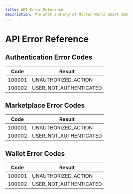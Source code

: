 ```yaml
---
title: API Error Reference
description: The what and why of Mirror World Smart SDK
---
```


# API Error Reference

## Authentication Error Codes
| Code | Result |
| ----------- | ----------- |
| 100001 | UNAUTHORIZED_ACTION |
| 100002 | USER_NOT_AUTHENTICATED |

## Marketplace Error Codes
| Code | Result |
| ----------- | ----------- |
| 100001 | UNAUTHORIZED_ACTION |
| 100002 | USER_NOT_AUTHENTICATED |

## Wallet Error Codes
| Code | Result |
| ----------- | ----------- |
| 100001 | UNAUTHORIZED_ACTION |
| 100002 | USER_NOT_AUTHENTICATED |